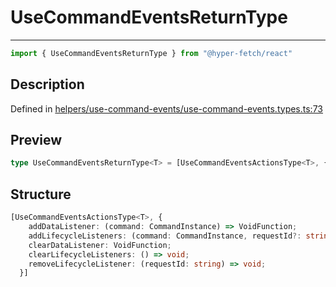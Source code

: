 

# UseCommandEventsReturnType

<div class="api-docs__separator" data-reactroot="">

---

</div><div class="api-docs__import" data-reactroot="">

```ts
import { UseCommandEventsReturnType } from "@hyper-fetch/react"
```

</div><div class="api-docs__section">

## Description

</div><div class="api-docs__description"><span class="api-docs__do-not-parse">



</span></div><p class="api-docs__definition">

Defined in [helpers/use-command-events/use-command-events.types.ts:73](https://github.com/BetterTyped/hyper-fetch/blob/aff5c35a/packages/react/src/helpers/use-command-events/use-command-events.types.ts#L73)

</p><div class="api-docs__section">

## Preview

</div><div class="api-docs__preview type single">

```ts
type UseCommandEventsReturnType<T> = [UseCommandEventsActionsType<T>, { addDataListener: (command: CommandInstance) => VoidFunction; addLifecycleListeners: (command: CommandInstance, requestId?: string) => VoidFunction; clearDataListener: VoidFunction; clearLifecycleListeners: () => void; removeLifecycleListener: (requestId: string) => void }];
```

</div><div class="api-docs__section">

## Structure

</div><div class="api-docs__returns">

```ts
[UseCommandEventsActionsType<T>, {
    addDataListener: (command: CommandInstance) => VoidFunction;
    addLifecycleListeners: (command: CommandInstance, requestId?: string) => VoidFunction;
    clearDataListener: VoidFunction;
    clearLifecycleListeners: () => void;
    removeLifecycleListener: (requestId: string) => void;
  }]
```

</div>